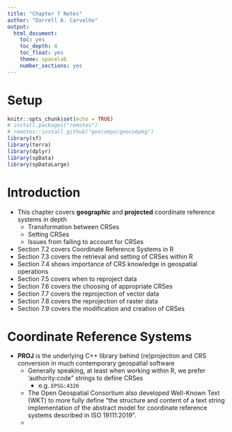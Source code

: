 ```yaml
---
title: "Chapter 7 Notes"
author: "Darrell A. Carvalho"
output:
  html_document: 
    toc: yes
    toc_depth: 4
    toc_float: yes
    theme: spacelab
    number_sections: yes
---
```


# Setup

```r
knitr::opts_chunk$set(echo = TRUE)
# install.packages("remotes")
# remotes::install_github("geocompx/geocompkg")
library(sf)
library(terra)
library(dplyr)
library(spData)
library(spDataLarge)
```

# Introduction

-   This chapter covers **geographic** and **projected** coordinate reference systems in depth
    -   Transformation between CRSes
    -   Setting CRSes
    -   Issues from failing to account for CRSes
-   Section 7.2 covers Coordinate Reference Systems in R
-   Section 7.3 covers the retrieval and setting of CRSes within R
-   Section 7.4 shows importance of CRS knowledge in geospatial operations
-   Section 7.5 covers when to reproject data
-   Section 7.6 covers the choosing of appropriate CRSes
-   Section 7.7 covers the reprojection of vector data
-   Section 7.8 covers the reprojection of raster data
-   Section 7.9 covers the modification and creation of CRSes

# Coordinate Reference Systems

-   **PROJ** is the underlying C++ library behind (re)projection and CRS conversion in much contemporary geospatial software
    -   Generally speaking, at least when working within R, we prefer 'authority:code" strings to define CRSes
        -   e.g. `EPSG:4326`
    -   The Open Geospatial Consortium also developed Well-Known Text (WKT) to more fully define "the structure and content of a text string implementation of the abstract model for coordinate reference systems described in ISO 19111:2019".
    -   

